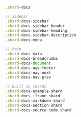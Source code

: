 ```jsx
.shard-docs

// Sidebar
.shard-docs-sidebar
.shard-docs-sidebar-header
.shard-docs-sidebar-heading
.shard-docs-sidebar-description
.shard-docs-menu

// Main
.shard-docs-main
.shard-docs-breadcrumbs
.shard-docs-document
.shard-docs-nav-footer
.shard-docs-nav-next
.shard-docs-nav-prev

// Built in shards
.shard-docs-example-shard
.shard-docs-iframe-shard
.shard-docs-markdown-shard
.shard-docs-section-shard
.shard-docs-source-code-shard
```